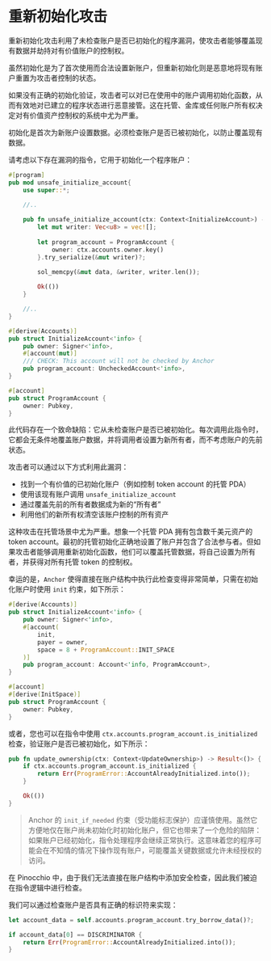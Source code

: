
# 重新初始化攻击

重新初始化攻击利用了未检查账户是否已初始化的程序漏洞，使攻击者能够覆盖现有数据并劫持对有价值账户的控制权。

虽然初始化是为了首次使用而合法设置新账户，但重新初始化则是恶意地将现有账户重置为攻击者控制的状态。

如果没有正确的初始化验证，攻击者可以对已在使用中的账户调用初始化函数，从而有效地对已建立的程序状态进行恶意接管。这在托管、金库或任何账户所有权决定对有价值资产控制权的系统中尤为严重。

初始化是首次为新账户设置数据。必须检查账户是否已被初始化，以防止覆盖现有数据。

<ArticleSection name="Anchor" id="anchor" level="h2" />

请考虑以下存在漏洞的指令，它用于初始化一个程序账户：

```rust
#[program]
pub mod unsafe_initialize_account{
    use super::*;
    
    //..

    pub fn unsafe_initialize_account(ctx: Context<InitializeAccount>) -> Result<()> {
        let mut writer: Vec<u8> = vec![];
        
        let program_account = ProgramAccount {
            owner: ctx.accounts.owner.key()
        }.try_serialize(&mut writer)?;

        sol_memcpy(&mut data, &writer, writer.len());
    
        Ok(())
    }

    //..
}

#[derive(Accounts)]
pub struct InitializeAccount<'info> {
    pub owner: Signer<'info>,
    #[account(mut)]
    /// CHECK: This account will not be checked by Anchor
    pub program_account: UncheckedAccount<'info>,
}

#[account]
pub struct ProgramAccount {
    owner: Pubkey,
}
```

此代码存在一个致命缺陷：它从未检查账户是否已被初始化。每次调用此指令时，它都会无条件地覆盖账户数据，并将调用者设置为新所有者，而不考虑账户的先前状态。

攻击者可以通过以下方式利用此漏洞：
- 找到一个有价值的已初始化账户（例如控制 token account 的托管 PDA）
- 使用该现有账户调用 `unsafe_initialize_account`
- 通过覆盖先前的所有者数据成为新的“所有者”
- 利用他们的新所有权清空该账户控制的所有资产

这种攻击在托管场景中尤为严重。想象一个托管 PDA 拥有包含数千美元资产的 token account。最初的托管初始化正确地设置了账户并包含了合法参与者。但如果攻击者能够调用重新初始化函数，他们可以覆盖托管数据，将自己设置为所有者，并获得对所有托管 token 的控制权。

幸运的是，`Anchor` 使得直接在账户结构中执行此检查变得非常简单，只需在初始化账户时使用 `init` 约束，如下所示：

```rust
#[derive(Accounts)]
pub struct InitializeAccount<'info> {
    pub owner: Signer<'info>,
    #[account(
        init,
        payer = owner,
        space = 8 + ProgramAccount::INIT_SPACE
    )]
    pub program_account: Account<'info, ProgramAccount>,
}

#[account]
#[derive(InitSpace)]
pub struct ProgramAccount {
    owner: Pubkey,
}
```

或者，您也可以在指令中使用 `ctx.accounts.program_account.is_initialized` 检查，验证账户是否已被初始化，如下所示：

```rust
pub fn update_ownership(ctx: Context<UpdateOwnership>) -> Result<()> {
    if ctx.accounts.program_account.is_initialized {
        return Err(ProgramError::AccountAlreadyInitialized.into());
    }

    Ok(())
}
```

> Anchor 的 `init_if_needed` 约束（受功能标志保护）应谨慎使用。虽然它方便地仅在账户尚未初始化时初始化账户，但它也带来了一个危险的陷阱：如果账户已经初始化，指令处理程序会继续正常执行。这意味着您的程序可能会在不知情的情况下操作现有账户，可能覆盖关键数据或允许未经授权的访问。

<ArticleSection name="Pinocchio" id="pinocchio" level="h2" />

在 Pinocchio 中，由于我们无法直接在账户结构中添加安全检查，因此我们被迫在指令逻辑中进行检查。

我们可以通过检查账户是否具有正确的标识符来实现：

```rust
let account_data = self.accounts.program_account.try_borrow_data()?;

if account_data[0] == DISCRIMINATOR {
    return Err(ProgramError::AccountAlreadyInitialized.into());
}
```
